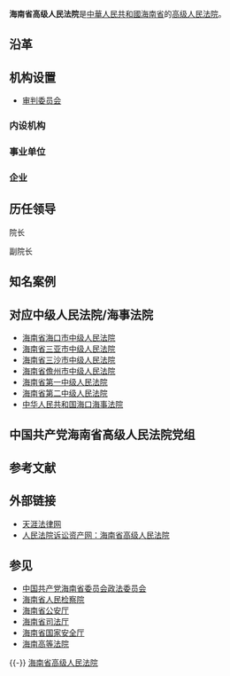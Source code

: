 {{Expand|time=2013-02-15}}
{{Infobox PRCG
|机构名称=海南省高级人民法院
|标志1=National Emblem of the People's Republic of China.svg
|职位1=院长
|人员1=
|衔级1=[[二级大法官|二级大法官]]
|上诉法院=[[中华人民共和国最高人民法院|中华人民共和国最高人民法院]]
|业务上级机构=[[中华人民共和国最高人民法院|中华人民共和国最高人民法院]]
|组织上级机构=[[海南省人民代表大会|海南省人民代表大会]]<br>[[海南省人民代表大会常务委员会|海南省人民代表大会常务委员会]]
|中共上级=[[中国共产党海南省委员会|中国共产党海南省委员会]]
|中共本级=中国共产党海南省高级人民法院党组
|机构类型=[[高级人民法院|高级人民法院]]
|行政级别=副省级
|授权法源=[[中华人民共和国宪法|中华人民共和国宪法]]
|组织法规=[[中华人民共和国人民法院组织法|中华人民共和国人民法院组织法]]
|地址1=[[海南省|海南省]][[海口市|海口市]]龙昆南路123号
|网站=天涯法律网
|网址=http://www.hicourt.gov.cn
|成立时间=
|时期1=
|机构1=
}}

'''海南省高级人民法院'''是[[中華人民共和國|中華人民共和國]][[海南省|海南省]]的[[高级人民法院|高级人民法院]]。

==沿革==

==机构设置==
*[[审判委员会|审判委员会]]
===内设机构===
===事业单位===
===企业===

==历任领导==
;院长

;副院长

==知名案例==

==对应中级人民法院/海事法院==
*[[海南省海口市中级人民法院|海南省海口市中级人民法院]]
*[[海南省三亚市中级人民法院|海南省三亚市中级人民法院]]
*[[海南省三沙市中级人民法院|海南省三沙市中级人民法院]]
*[[海南省儋州市中级人民法院|海南省儋州市中级人民法院]]
*[[海南省第一中级人民法院|海南省第一中级人民法院]]
*[[海南省第二中级人民法院|海南省第二中级人民法院]]
*[[中华人民共和国海口海事法院|中华人民共和国海口海事法院]]

==中国共产党海南省高级人民法院党组==

== 参考文献 ==
{{Reflist}}

== 外部链接 == 
*[https://web.archive.org/web/20090209210702/http://hicourt.gov.cn/ 天涯法律网]
*[https://web.archive.org/web/20170415104054/http://www.rmfysszc.gov.cn/statichtml/rm_sindex/110/rm_sindex.shtml 人民法院诉讼资产网：海南省高级人民法院]

== 参见 ==
*[[中国共产党海南省委员会政法委员会|中国共产党海南省委员会政法委员会]]
*[[海南省人民检察院|海南省人民检察院]]
*[[海南省公安厅|海南省公安厅]]
*[[海南省司法厅|海南省司法厅]]
*[[海南省国家安全厅|海南省国家安全厅]]
*[[海南高等法院|海南高等法院]]

{{-}}
{{中华人民共和国各省级行政区|审判机关}}
{{中华人民共和国法院|地}}
[[category:海南省高级人民法院|]]